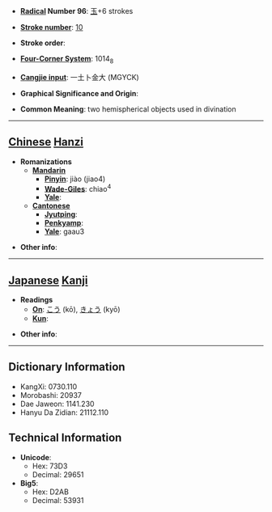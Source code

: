 * '''[[Wiktionary:Chinese radical index| Radical]] Number 96''': [[Wiktionary:Chinese radical index 玉|玉]]+6 strokes

* '''[[Wiktionary:Chinese total strokes index|Stroke number]]''': [[Wiktionary:Chinese total strokes index 10|10]]

* '''Stroke order''': 

* '''[[Wiktionary:Chinese four corner index|Four-Corner System]]''': 1014<sub>8</sub>

* '''[[Wiktionary:Chinese Cangjie index|Cangjie input]]''': 一土卜金大 (MGYCK)

* '''Graphical Significance and Origin''': 

* '''Common Meaning''': two hemispherical objects used in divination

----

== [[Chinese]] [[Hanzi]] ==

* '''Romanizations'''
** '''[[Mandarin]]'''
*** '''[[Pinyin]]''': jiào (jiao4)
*** '''[[Wade-Giles]]''': chiao<sup>4</sup>
*** '''[[Yale]]''': 
** '''[[Cantonese]]'''
*** '''[[Jyutping]]''':
*** '''[[Penkyamp]]''': 
*** '''[[Yale]]''': gaau3

* '''Other info''': 

----

== [[Japanese]] [[Kanji]] ==

* '''Readings'''
** '''[[On]]''': [[こう]] (kō), [[きょう]] (kyō)
** '''[[Kun]]''': 

* '''Other info''':  

----

== Dictionary Information ==

* KangXi: 0730.110
* Morobashi: 20937
* Dae Jaweon: 1141.230
* Hanyu Da Zidian: 21112.110

== Technical Information ==

* '''Unicode''':
** Hex: 73D3
** Decimal: 29651
* '''Big5''':
** Hex: D2AB
** Decimal: 53931